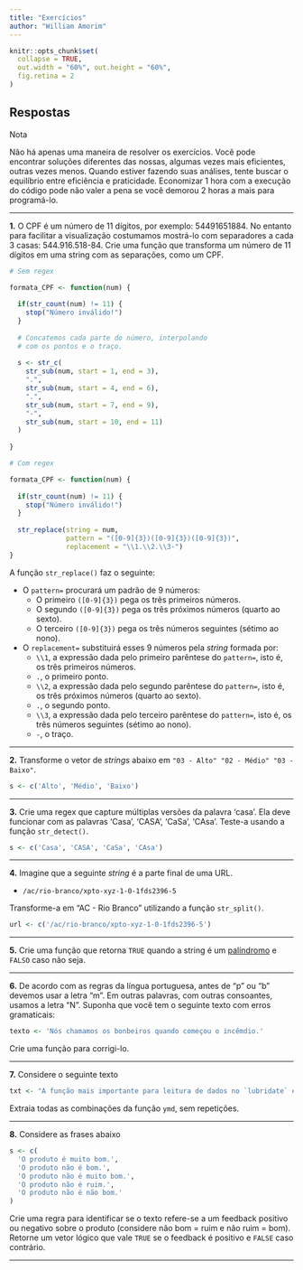 ```yaml
---
title: "Exercícios"
author: "William Amorim"
---
```


```r
knitr::opts_chunk$set(
  collapse = TRUE, 
  out.width = "60%", out.height = "60%",
  fig.retina = 2
)
```

## Respostas

<div class='admonition note'>
<p class='admonition-title'>
Nota
</p>
<p>
Não há apenas uma maneira de resolver os exercícios. Você pode encontrar soluções diferentes das nossas, algumas vezes mais eficientes, outras vezes menos. Quando estiver fazendo suas análises, tente buscar o equilíbrio entre eficiência e praticidade. Economizar 1 hora com a execução do código pode não valer a pena se você demorou 2 horas a mais para programá-lo.
</p>
</div>

--------------------------------------------------------------------------------

**1.** O CPF é um número de 11 dígitos, por exemplo: 54491651884. No entanto para facilitar a visualização costumamos mostrá-lo com separadores a cada 3 casas: 544.916.518-84. Crie uma função que transforma um número de 11 dígitos em uma string com as separações, como um CPF.

```r

# Sem regex

formata_CPF <- function(num) {
  
  if(str_count(num) != 11) {
    stop("Número inválido!")
  }
  
  # Concatemos cada parte do número, interpolando
  # com os pontos e o traço.
  
  s <- str_c(
    str_sub(num, start = 1, end = 3),
    ".",
    str_sub(num, start = 4, end = 6),
    ".",
    str_sub(num, start = 7, end = 9),
    "-",
    str_sub(num, start = 10, end = 11)
  )
  
}

# Com regex

formata_CPF <- function(num) {
  
  if(str_count(num) != 11) {
    stop("Número inválido!")
  }
  
  str_replace(string = num, 
              pattern = "([0-9]{3})([0-9]{3})([0-9]{3})", 
              replacement = "\\1.\\2.\\3-")
}

```

A função `str_replace()` faz o seguinte:

- O `pattern=` procurará um padrão de 9 números:
    - O primeiro `([0-9]{3})` pega os três primeiros números.
    - O segundo `([0-9]{3})` pega os três próximos números (quarto ao sexto).
    - O terceiro `([0-9]{3})` pega os três números seguintes (sétimo ao nono).
- O `replacement=` substituirá esses 9 números pela *string* formada por:
    - `\\1`, a expressão dada pelo primeiro parêntese do `pattern=`, isto é, os três primeiros números.
    - `.`, o primeiro ponto.
    - `\\2`,  a expressão dada pelo segundo parêntese do `pattern=`, isto é, os três próximos números (quarto ao sexto).
    - `.`, o segundo ponto.
    - `\\3`, a expressão dada pelo terceiro parêntese do `pattern=`, isto é, os três números seguintes (sétimo ao nono).
    - `-`, o traço.
    
--------------------------------------------------------------------------------

**2.** Transforme o vetor de *strings* abaixo em `"03 - Alto" "02 - Médio" "03 - Baixo"`.

```r
s <- c('Alto', 'Médio', 'Baixo')
```

--------------------------------------------------------------------------------

**3.** Crie uma regex que capture múltiplas versões da palavra 'casa'. Ela deve funcionar com as palavras 'Casa', 'CASA', 'CaSa', 'CAsa'. Teste-a usando a função `str_detect()`.

```r
s <- c('Casa', 'CASA', 'CaSa', 'CAsa')
```

--------------------------------------------------------------------------------

**4.** Imagine que a seguinte *string* é a parte final de uma URL.

* `/ac/rio-branco/xpto-xyz-1-0-1fds2396-5`

Transforme-a em "AC - Rio Branco" utilizando a função `str_split()`.

```r
url <- c('/ac/rio-branco/xpto-xyz-1-0-1fds2396-5')
```

--------------------------------------------------------------------------------

**5.** Crie uma função que retorna `TRUE` quando a string é um [palíndromo](https://pt.wikipedia.org/wiki/Pal%C3%ADndromo) e `FALSO` caso não seja.

--------------------------------------------------------------------------------

**6.** De acordo com as regras da língua portuguesa, antes de “p” ou “b” devemos usar a letra “m”. Em outras palavras, com outras consoantes, usamos a letra “N”. Suponha que você tem o seguinte texto com erros gramaticais:

```r
texto <- 'Nós chamamos os bonbeiros quando começou o incêmdio.'
```

Crie uma função para corrigi-lo. 

--------------------------------------------------------------------------------

**7.** Considere o seguinte texto

```r
txt <- "A função mais importante para leitura de dados no `lubridate` é a `ymd`. Essa função serve para ler qualquer data de uma `string` no formato `YYYY-MM-DD`. Essa função é útil pois funciona com qualquer separador entre os elementos da data e também porque temos uma função para cada formato (`mdy`, `dmy`, `dym`, `myd`, `ydm`)."
```

Extraia todas as combinações da função `ymd`, sem repetições.

--------------------------------------------------------------------------------

**8.** Considere as frases abaixo

```r
s <- c(
  'O produto é muito bom.',
  'O produto não é bom.',
  'O produto não é muito bom.',
  'O produto não é ruim.',
  'O produto não é não bom.'
)
```

Crie uma regra para identificar se o texto refere-se a um feedback positivo ou negativo sobre o produto (considere não bom = ruim e não ruim = bom). Retorne um vetor lógico que vale `TRUE` se o feedback é positivo e `FALSE` caso contrário.

--------------------------------------------------------------------------------
